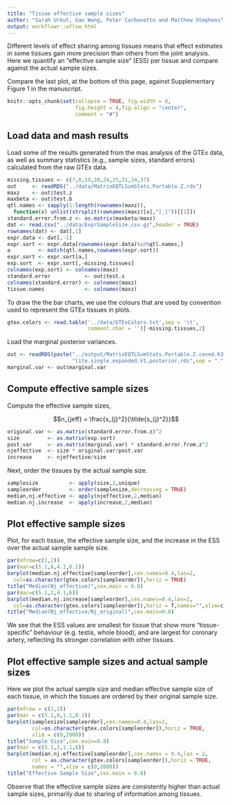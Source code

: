 ```yaml
---
title: "Tissue effective sample sizes"
author: "Sarah Urbut, Gao Wang, Peter Carbonetto and Matthew Stephens"
output: workflowr::wflow_html
---
```


Different levels of effect sharing among tissues means that effect
estimates in some tissues gain more precision than others from the
joint analysis. Here we quantify an "effective sample size" (ESS) per
tissue and compare against the actual sample sizes.

Compare the last plot, at the bottom of this page, against
Supplementary Figure 1 in the manuscript.

```r
knitr::opts_chunk$set(collapse = TRUE, fig.width = 8,
                      fig.height = 4,fig.align = "center",
                      comment = "#")
```

## Load data and mash results

Load some of the results generated from the mas analysis of the GTEx
data, as well as summary statistics (e.g., sample sizes, standard
errors) calculated from the raw GTEx data.

```r
missing.tissues <- c(7,8,19,20,24,25,31,34,37)
out     <- readRDS("../data/MatrixEQTLSumStats.Portable.Z.rds")
maxz    <- out$test.z
maxbeta <- out$test.b
qtl.names <- sapply(1:length(rownames(maxz)),
  function(x) unlist(strsplit(rownames(maxz)[x],"[_]"))[[1]])
standard.error.from.z <- as.matrix(maxbeta/maxz)
dat <- read.csv("../data/ExprSampleSize.csv.gz",header = TRUE)
rownames(dat) <- dat[,1]
expr.data <- dat[,-1]
expr.sort <- expr.data[rownames(expr.data)%in%qtl.names,]
a         <- match(qtl.names,rownames(expr.sort))
expr.sort <- expr.sort[a,]
exp.sort  <- expr.sort[,-missing.tissues]
colnames(exp.sort) <- colnames(maxz)
standard.error           <- out$test.s
colnames(standard.error) <- colnames(maxz)
tissue.names             <- colnames(maxz)
```

To draw the the bar charts, we use the colours that are used by
convention used to represent the GTEx tissues in plots.

```r
gtex.colors <- read.table('../data/GTExColors.txt',sep = '\t',
                          comment.char = '')[-missing.tissues,2]
```

Load the marginal posterior variances.

```r
out <- readRDS(paste("../output/MatrixEQTLSumStats.Portable.Z.coved.K3.P3",
                     "lite.single.expanded.V1.posterior.rds",sep = "."))
marginal.var <- out$marginal.var
```

## Compute effective sample sizes

Compute the effective sample sizes,

$$n_{jeff} = \frac{s_{j}^2}{\tilde{s_{j}^2}}$$

```r
original.var <- as.matrix(standard.error.from.z)^2
size         <- as.matrix(exp.sort)
post.var     <- as.matrix(marginal.var) * standard.error.from.z^2
njeffective  <- size * original.var/post.var
increase     <- njeffective/size
```

Next, order the tissues by the actual sample size.

```r
samplesize          <- apply(size,2,unique)
sampleorder         <- order(samplesize,decreasing = TRUE)
median.nj.effective <- apply(njeffective,2,median)
median.nj.increase  <- apply(increase,2,median)
```

## Plot effective sample sizes

Plot, for each tissue, the effective sample size, and the increase in
the ESS over the actual sample sample size.

```r
par(mfrow=c(1,2))
par(mar=c(5.1,8,4.1,0.1))
barplot(median.nj.effective[sampleorder],cex.names=0.4,las=2,
  col=as.character(gtex.colors[sampleorder]),horiz = TRUE)
title("Median(Nj_effective)",cex.main = 0.8)
par(mar=c(5.1,2,4.1,6))
barplot(median.nj.increase[sampleorder],cex.names=0.4,las=2,
  col=as.character(gtex.colors[sampleorder]),horiz = T,names="",xlim=c(16,0))
title("Median(Nj_effective/Nj_original)",cex.main=0.8)
```

We see that the ESS values are smallest for tissue that show more
"tissue-specific" behaviour (e.g. testis, whole blood), and are
largest for coronary artery, reflecting its stronger correlation with
other tissues.

## Plot effective sample sizes and actual sample sizes

Here we plot the actual sample size and median effective sample size
of each tissue, in which the tissues are ordered by their original
sample size.

```r
par(mfrow = c(1,2))
par(mar = c(5.1,8,1.1,0.1))
barplot(samplesize[sampleorder],cex.names=0.4,las=2,
        col=as.character(gtex.colors[sampleorder]),horiz = TRUE,
        xlim = c(0,2000))
title("Sample Size",cex.main=0.8)
par(mar = c(5.1,2,1.1,6))
barplot(median.nj.effective[sampleorder],cex.names = 0.4,las = 2,
        col = as.character(gtex.colors[sampleorder]),horiz = TRUE,
        names = "",xlim = c(0,2000))
title("Effective Sample Size",cex.main = 0.8)
```

Observe that the effective sample sizes are consistently higher than
actual sample sizes, primarily due to sharing of information among
tissues.
